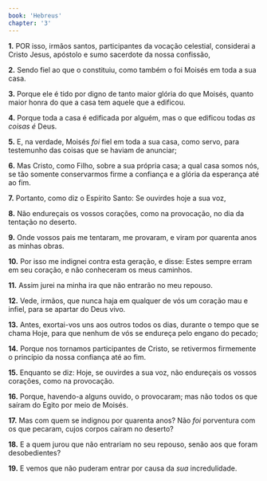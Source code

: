 ```yaml
---
book: 'Hebreus'
chapter: '3'
---
```


**1.** POR isso, irmãos santos, participantes da vocação celestial, considerai a Cristo Jesus, apóstolo e sumo sacerdote da nossa confissão,

**2.** Sendo fiel ao que o constituiu, como também o foi Moisés em toda a sua casa.

**3.** Porque ele é tido por digno de tanto maior glória do que Moisés, quanto maior honra do que a casa tem aquele que a edificou.

**4.** Porque toda a casa é edificada por alguém, mas o que edificou todas *as coisas é* Deus.

**5.** E, na verdade, Moisés *foi* fiel em toda a sua casa, como servo, para testemunho das coisas que se haviam de anunciar;

**6.** Mas Cristo, como Filho, sobre a sua própria casa; a qual casa somos nós, se tão somente conservarmos firme a confiança e a glória da esperança até ao fim.

**7.** Portanto, como diz o Espírito Santo: Se ouvirdes hoje a sua voz,

**8.** Não endureçais os vossos corações, como na provocação, no dia da tentação no deserto.

**9.** Onde vossos pais me tentaram, me provaram, e viram por quarenta anos as minhas obras.

**10.** Por isso me indignei contra esta geração, e disse: Estes sempre erram em seu coração, e não conheceram os meus caminhos.

**11.** Assim jurei na minha ira que não entrarão no meu repouso.

**12.** Vede, irmãos, que nunca haja em qualquer de vós um coração mau e infiel, para se apartar do Deus vivo.

**13.** Antes, exortai-vos uns aos outros todos os dias, durante o tempo que se chama Hoje, para que nenhum de vós se endureça pelo engano do pecado;

**14.** Porque nos tornamos participantes de Cristo, se retivermos firmemente o princípio da nossa confiança até ao fim.

**15.** Enquanto se diz: Hoje, se ouvirdes a sua voz, não endureçais os vossos corações, como na provocação.

**16.** Porque, havendo-a alguns ouvido, o provocaram; mas não todos os que saíram do Egito por meio de Moisés.

**17.** Mas com quem se indignou por quarenta anos? Não *foi* porventura com os que pecaram, cujos corpos caíram no deserto?

**18.** E a quem jurou que não entrariam no seu repouso, senão aos que foram desobedientes?

**19.** E vemos que não puderam entrar por causa da *sua* incredulidade.